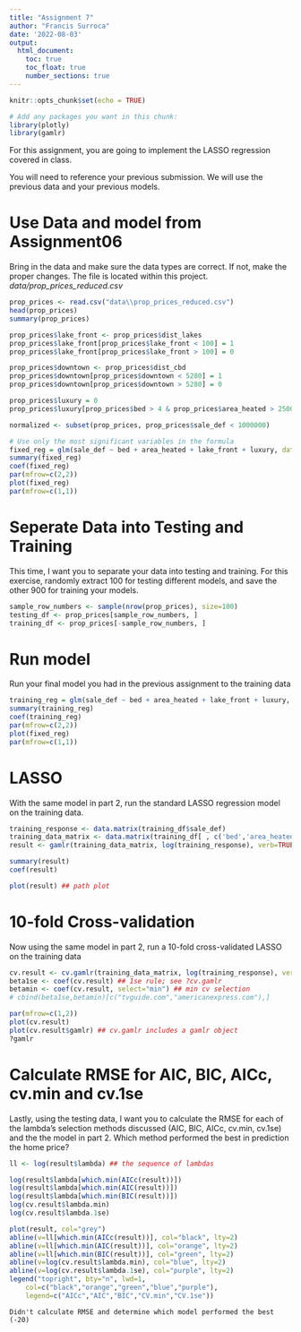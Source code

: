 ```yaml
---
title: "Assignment 7"
author: "Francis Surroca"
date: '2022-08-03'
output: 
  html_document:
    toc: true
    toc_float: true
    number_sections: true
---
```


```r
knitr::opts_chunk$set(echo = TRUE)
```

```r
# Add any packages you want in this chunk:
library(plotly)
library(gamlr)

```

For this assignment, you are going to implement the LASSO regression covered in class.

You will need to reference your previous submission. We will use the previous data and your previous models.

# Use Data and model from Assignment06

Bring in the data and make sure the data types are correct. If not, make the proper changes. The file is located within this project. *data/prop_prices_reduced.csv*

```r
prop_prices <- read.csv("data\\prop_prices_reduced.csv")
head(prop_prices)
summary(prop_prices)

prop_prices$lake_front <- prop_prices$dist_lakes
prop_prices$lake_front[prop_prices$lake_front < 100] = 1
prop_prices$lake_front[prop_prices$lake_front > 100] = 0

prop_prices$downtown <- prop_prices$dist_cbd
prop_prices$downtown[prop_prices$downtown < 5280] = 1
prop_prices$downtown[prop_prices$downtown > 5280] = 0

prop_prices$luxury = 0
prop_prices$luxury[prop_prices$bed > 4 & prop_prices$area_heated > 2500 & prop_prices$pool == 1] = 1

normalized <- subset(prop_prices, prop_prices$sale_def < 1000000)

# Use only the most significant variables in the formula
fixed_reg = glm(sale_def ~ bed + area_heated + lake_front + luxury, data=normalized)
summary(fixed_reg) 
coef(fixed_reg) 
par(mfrow=c(2,2))
plot(fixed_reg)
par(mfrow=c(1,1))

```

# Seperate Data into Testing and Training

This time, I want you to separate your data into testing and training. For this exercise, randomly extract 100 for testing different models, and save the other 900 for training your models.

```r
sample_row_numbers <- sample(nrow(prop_prices), size=100)
testing_df <- prop_prices[sample_row_numbers, ]
training_df <- prop_prices[-sample_row_numbers, ]

```

# Run model

Run your final model you had in the previous assignment to the training data

```r
training_reg = glm(sale_def ~ bed + area_heated + lake_front + luxury, data=training_df)
summary(training_reg) 
coef(training_reg) 
par(mfrow=c(2,2))
plot(fixed_reg)
par(mfrow=c(1,1))

```

# LASSO

With the same model in part 2, run the standard LASSO regression model on the training data.

```r
training_response <- data.matrix(training_df$sale_def)
training_data_matrix <- data.matrix(training_df[ , c('bed','area_heated','lake_front','luxury')])
result <- gamlr(training_data_matrix, log(training_response), verb=TRUE)

summary(result)
coef(result)

plot(result) ## path plot
```

# 10-fold Cross-validation

Now using the same model in part 2, run a 10-fold cross-validated LASSO on the training data

```r
cv.result <- cv.gamlr(training_data_matrix, log(training_response), verb=TRUE,nfold =10)
beta1se <- coef(cv.result) ## 1se rule; see ?cv.gamlr
betamin <- coef(cv.result, select="min") ## min cv selection
# cbind(beta1se,betamin)[c("tvguide.com","americanexpress.com"),]

par(mfrow=c(1,2))
plot(cv.result)
plot(cv.result$gamlr) ## cv.gamlr includes a gamlr object
?gamlr


```

# Calculate RMSE for AIC, BIC, AICc, cv.min and cv.1se

Lastly, using the testing data, I want you to calculate the RMSE for each of the lambda's selection methods discussed (AIC, BIC, AICc, cv.min, cv.1se) and the the model in part 2. Which method performed the best in prediction the home price?

```r
ll <- log(result$lambda) ## the sequence of lambdas

log(result$lambda[which.min(AICc(result))])
log(result$lambda[which.min(AIC(result))])
log(result$lambda[which.min(BIC(result))])
log(cv.result$lambda.min)
log(cv.result$lambda.1se)

plot(result, col="grey")
abline(v=ll[which.min(AICc(result))], col="black", lty=2)
abline(v=ll[which.min(AIC(result))], col="orange", lty=2)
abline(v=ll[which.min(BIC(result))], col="green", lty=2)
abline(v=log(cv.result$lambda.min), col="blue", lty=2)
abline(v=log(cv.result$lambda.1se), col="purple", lty=2)
legend("topright", bty="n", lwd=1, 
	col=c("black","orange","green","blue","purple"),
	legend=c("AICc","AIC","BIC","CV.min","CV.1se"))
```

`Didn't calculate RMSE and determine which model performed the best (-20)`